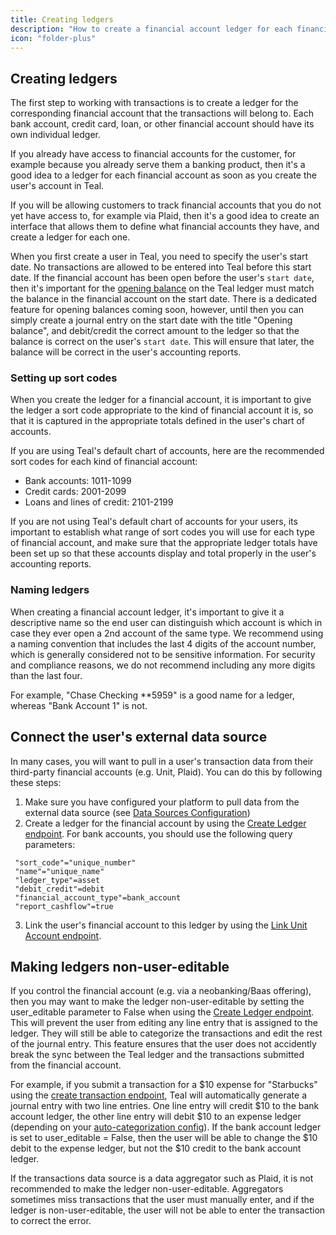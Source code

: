 ```yaml
---
title: Creating ledgers
description: "How to create a financial account ledger for each financial account."
icon: "folder-plus"
---
```


## Creating ledgers

The first step to working with transactions is to create a ledger for the corresponding financial account that the transactions will belong to. Each bank account, credit card, loan, or other financial account should have its own individual ledger.

If you already have access to financial accounts for the customer, for example because you already serve them a banking product, then it's a good idea to a ledger for each financial account as soon as you create the user's account in Teal.

If you will be allowing customers to track financial accounts that you do not yet have access to, for example via Plaid, then it's a good idea to create an interface that allows them to define what financial accounts they have, and create a ledger for each one.

When you first create a user in Teal, you need to specify the user's start date. No transactions are allowed to be entered into Teal before this start date. If the financial account has been open before the user's `start date`, then it's important for the [opening balance](/transactions/opening_balances) on the Teal ledger must match the balance in the financial account on the start date. There is a dedicated feature for opening balances coming soon, however, until then you can simply create a journal entry on the start date with the title "Opening balance", and debit/credit the correct amount to the ledger so that the balance is correct on the user's `start date`. This will ensure that later, the balance will be correct in the user's accounting reports.

### Setting up sort codes

When you create the ledger for a financial account, it is important to give the ledger a sort code appropriate to the kind of financial account it is, so that it is captured in the appropriate totals defined in the user's chart of accounts.

If you are using Teal's default chart of accounts, here are the recommended sort codes for each kind of financial account:

- Bank accounts: 1011-1099
- Credit cards: 2001-2099
- Loans and lines of credit: 2101-2199

If you are not using Teal's default chart of accounts for your users, its important to establish what range of sort codes you will use for each type of financial account, and make sure that the appropriate ledger totals have been set up so that these accounts display and total properly in the user's accounting reports.

### Naming ledgers

When creating a financial account ledger, it's important to give it a descriptive name so the end user can distinguish which account is which in case they ever open a 2nd account of the same type. We recommend using a naming convention that includes the last 4 digits of the account number, which is generally considered not to be sensitive information. For security and compliance reasons, we do not recommend including any more digits than the last four.

For example, "Chase Checking \*\*5959" is a good name for a ledger, whereas "Bank Account 1" is not.

## Connect the user's external data source

In many cases, you will want to pull in a user's transaction data from their third-party financial accounts (e.g. Unit, Plaid). You can do this by following these steps:

1. Make sure you have configured your platform to pull data from the external data source (see [Data Sources Configuration](/configuration/data_sources_config))
2. Create a ledger for the financial account by using the [Create Ledger endpoint](/api-reference/ledgers/create_ledger). For bank accounts, you should use the following query parameters:

```
 "sort_code"="unique_number"
 "name"="unique_name"
 "ledger_type"=asset
 "debit_credit"=debit
 "financial_account_type"=bank_account
 "report_cashflow"=true
```

3. Link the user's financial account to this ledger by using the [Link Unit Account endpoint](/api-reference/transaction_sources/link_unit_account).

## Making ledgers non-user-editable

If you control the financial account (e.g. via a neobanking/Baas offering), then you may want to make the ledger non-user-editable by setting the user_editable parameter to False when using the [Create Ledger endpoint](/api-reference/ledgers/create_ledger). This will prevent the user from editing any line entry that is assigned to the ledger. They will still be able to categorize the transactions and edit the rest of the journal entry. This feature ensures that the user does not accidently break the sync between the Teal ledger and the transactions submitted from the financial account.

For example, if you submit a transaction for a $10 expense for "Starbucks" using the [create transaction endpoint](/transactions/submitting), Teal will automatically generate a journal entry with two line entries. One line entry will credit $10 to the bank account ledger, the other line entry will debit $10 to an expense ledger (depending on your [auto-categorization config](/configuration/categorization_config)). If the bank account ledger is set to user_editable = False, then the user will be able to change the $10 debit to the expense ledger, but not the $10 credit to the bank account ledger.

If the transactions data source is a data aggregator such as Plaid, it is not recommended to make the ledger non-user-editable. Aggregators sometimes miss transactions that the user must manually enter, and if the ledger is non-user-editable, the user will not be able to enter the transaction to correct the error.
